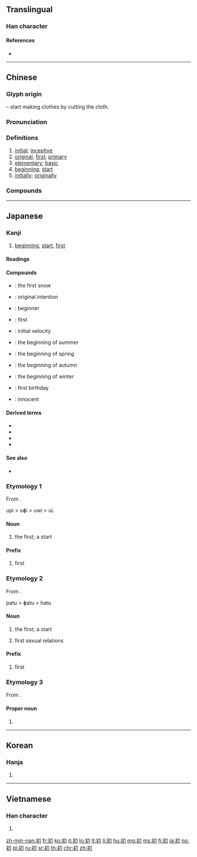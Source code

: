 {{character info/new}}
==Translingual==

===Han character===
{{Han char|rn=18|rad=刀|as=05|sn=7|four=37220|canj=LSH|ids=⿰衤刀}}

====References====
* {{Han ref|kx=0137.330|dkj=01911|dj=0310.010|hdz=10327.220|uh=521D|ud=21021|bh=AAEC|bd=43756}}

----

==Chinese==
{{zh-forms}}

===Glyph origin===
{{Han etym}}
{{Han compound|衣|刀|alt1=衤|ls=ic|t1=clothes|t2=knife; to cut}} – start making clothes by cutting the cloth.

===Pronunciation===
{{zh-pron
|m=chū
|c=co1
|h=pfs=chhû
|md=chĕ̤/chŭ
|mn=chho͘/chhoe/chhe
|w=1tshu
|mc=y
|oc=y
|cat=a,n,adv
}}

===Definitions===
{{zh-hanzi}}

# [[initial]]; [[inceptive]]
# [[original]]; [[first]]; [[primary]]
# [[elementary]]; [[basic]]
# [[beginning]]; [[start]]
# [[initially]]; [[originally]]

===Compounds===
{{zh-der|一本初衷|久夢初醒|最初|冬初|凌濛初|初一|初一十五|初七|初中|初乳|初五隔開|初交|初伏|初冬|初出茅廬|初創|初印本|初吉|初唐|初唐四傑|初喪|初夏|初夜|初夜權|初妻|初始|初婚|初學|初學記|初審|初寫黃庭|初小|初度|初弦|初心|初志|初意|初戀|初戰|初文|初日|初旬|初春|初時|初更|初月|初服|初期|初次|初步|初歲|初民|初版|初犯|初獻|初生之犢|初發|初發芙蓉|初眠|初祖|初秋|初秋圖|初稿|初立|初等|初等函數|初等教育|初篁|初級|初級中學|初級團體|初級小學|初級關係|初虧|初衣|初衷|初診|初試|初試啼聲|初試身手|初賽|初速|初選|初選制|初間|初陽|初階|初雪|初霜|初露鋒芒|初露頭角|初頭|初願|劈初頭|厥初|反初服|和好如初|國初|大夢初醒|大年初一|大病初癒|太初|太初曆|如初|如夢初覺|如夢初醒|如醉初醒|完好如初|年初|往初|從初|悔不當初|情竇初開|新硎初試|旭日初升|晴初|月初|本初|民初|民權初步|泰初|瓜字初分|當初|華燈初上|賓之初筵|起初|遂初|開初|黨內初選}}

----

==Japanese==

===Kanji===
{{ja-kanji|grade=4|rs=刀05}}

# [[beginning]], [[start]], [[first]]

====Readings====
{{ja-readings
|goon=[[そ]] (so)
|kanon=[[しょ]] (sho)
|kun=[[はじめ]] (hajime), [[はつ]] (hatsu), [[うい]] (ui)
|nanori=[[はじめ]] (hajime), [[し]] (shi), [[もと]] (moto)
}}

====Compounds====
* {{ja-r|初雪|はつゆき}}: the first snow
* {{ja-r|初心|しょしん}}: original intention
* {{ja-r|初心者|しょしんしゃ}}: beginner
* {{ja-r|最初|さいしょ}}: first
* {{ja-r|初速度|しょそくど}}: initial velocity
* {{ja-r|初夏|しょか}}: the beginning of summer
* {{ja-r|初春|しょしゅん}}: the beginning of spring
* {{ja-r|初秋|しょしゅう}}: the beginning of autumn
* {{ja-r|初冬|しょとう}}: the beginning of winter
* {{ja-r|初誕生|はつたんじょう}}: first birthday
* {{ja-r|初々しい|ういういしい}}: innocent

====Derived terms====
* {{ja-r|初め|はじめ}}
* {{ja-r|初めて|はじめて}}
* {{ja-r|初め|-ぞめ}}
* {{ja-r|書き初め|かきぞめ}}

====See also====
* {{ja-l|始}}

===Etymology 1===
{{ja-kanjitab|うい|yomi=k}}
From {{etyl|ojp|ja|sort=うい}}.

upi > uɸi > uwi > ui.

====Noun====
{{ja-noun|うい|hhira=うひ}}

# the first; a start

====Prefix====
{{ja-pos|prefix|うい|hhira=うひ}}

# first

===Etymology 2===
{{ja-kanjitab|はつ|yomi=k}}
From {{etyl|ojp|ja|sort=はつ}}.

patu > ɸatu > hatu

====Noun====
{{ja-noun|はつ}}

# the first; a start
#: {{ja-usex|今年'''初の'''コンサート|ことし '''はつ の''' コンサート|the '''first''' concert of this year}}
# first sexual relations

====Prefix====
{{ja-pos|prefix|はつ}}

# first

===Etymology 3===
{{ja-kanjitab|sort=はじめ|yomi=k}}
From {{m|ja|始め|tr=hajime||beginning, first}}.

====Proper noun====
{{ja-pos|proper|はじめ}}

# {{given name|male|lang=ja|sort=はじめ}}

----

==Korean==

===Hanja===
{{ko-hanja|hangeul=초|rv=cho|mr=ch'o}}

# {{defn|lang=ko|sort=刀05}}

----

==Vietnamese==

===Han character===
{{vi-hantu|[[sơ]]|rs=刀05}}

# {{defn|lang=vi|sort=刀05}}

[[zh-min-nan:初]]
[[fr:初]]
[[ko:初]]
[[it:初]]
[[lo:初]]
[[lt:初]]
[[li:初]]
[[hu:初]]
[[mg:初]]
[[ms:初]]
[[fj:初]]
[[ja:初]]
[[no:初]]
[[pl:初]]
[[ru:初]]
[[sr:初]]
[[th:初]]
[[chr:初]]
[[zh:初]]